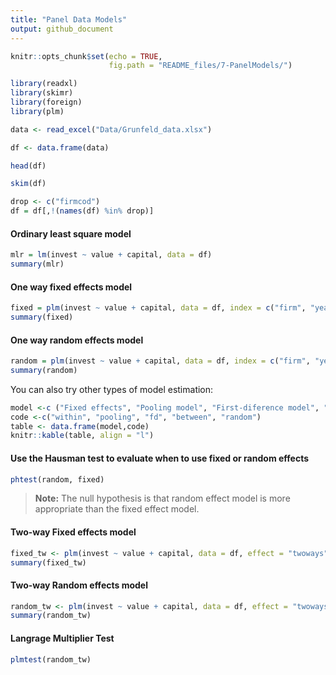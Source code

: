 ```yaml
---
title: "Panel Data Models"
output: github_document
---
```


```r
knitr::opts_chunk$set(echo = TRUE,
                      fig.path = "README_files/7-PanelModels/")
```

```r
library(readxl)
library(skimr)
library(foreign)
library(plm)
```

```r
data <- read_excel("Data/Grunfeld_data.xlsx")
```

```r
df <- data.frame(data)
```

```r
head(df)
```

```r
skim(df)
```

```r
drop <- c("firmcod")
df = df[,!(names(df) %in% drop)]
```

#### Ordinary least square model

```r
mlr = lm(invest ~ value + capital, data = df)
summary(mlr)
```


#### One way fixed effects model
```r
fixed = plm(invest ~ value + capital, data = df, index = c("firm", "year"), model = "within")
summary(fixed)
```

#### One way random effects model

```r
random = plm(invest ~ value + capital, data = df, index = c("firm", "year"), model = "random")
summary(random)
```

You can also try other types of model estimation: 

```r
model <-c ("Fixed effects", "Pooling model", "First-diference model", "Between model", "Random effects")
code <-c("within", "pooling", "fd", "between", "random")
table <- data.frame(model,code)
knitr::kable(table, align = "l")
```


#### Use the Hausman test to evaluate when to use fixed or random effects

```r
phtest(random, fixed)
```

> **Note:** The null hypothesis is that random effect model is more appropriate than the fixed effect model. 


#### Two-way Fixed effects model

```r
fixed_tw <- plm(invest ~ value + capital, data = df, effect = "twoways", model = "within", index = c("firm", "year"))
summary(fixed_tw)
```

#### Two-way Random effects model

```r
random_tw <- plm(invest ~ value + capital, data = df, effect = "twoways", model = "random", index = c("firm", "year"), random.method = "amemiya")
summary(random_tw)
```

#### Langrage Multiplier Test

```r
plmtest(random_tw)
```
